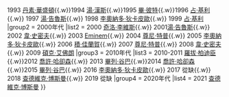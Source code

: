 {{Navbox
|name = MTV影視大獎最佳電影男演員
|titlestyle = background: #abd6db
|title = {{{1|}}}[[MTV影視大獎最佳電影演員|MTV影視大獎最佳電影男演員]]
|groupstyle = background: #abd6db
|group1 = 1990年代
|list1 = 1992 [[阿諾·舒華辛力加]]{{.w}} 1993 [[丹素·華盛頓]]{{.w}}1994 [[湯·漢斯]]{{.w}}1995 [[畢·彼特]]{{.w}}1996 [[占·基利]]{{.w}} 1997 [[湯·告魯斯]]{{.w}} 1998 [[莱昂纳多·迪卡普里奥|李奧納多·狄卡皮歐]]{{.w}} 1999 [[占·基利]]
|group2 = 2000年代
|list2 = 2000 [[奇洛·李維斯]]{{.w}} 2001[[湯·告魯斯]]{{.w}} 2002 [[韋·史密夫]]{{.w}} 2003 [[Eminem]]{{.w}} 2004 [[尊尼·特普]]{{.w}} 2005 [[莱昂纳多·迪卡普里奥|李奧納多·狄卡皮歐]]{{.w}} 2006 [[積·佳蘭賀]]{{.w}} 2007 [[尊尼·特普]]{{.w}} 2008 [[韋·史密夫]]{{.w}} 2009 [[碩克·艾佛朗]]
|group3 = 2010年代
|list3 = 2010-2011 [[羅拔·柏迪臣]]{{.w}}2012 [[喬許·哈卻森]]{{.w}} 2013 [[畢列·谷巴]]{{.w}}2014 [[喬許·哈卻森]]{{.w}}2015 [[畢列·谷巴]]{{.w}} 2016 [[莱昂纳多·迪卡普里奥|李奧納多·狄卡皮歐]]{{.w}} 2017 從缺{{.w}} 2018 [[查德維克·博斯曼]]{{.w}} 2019 從缺
|group4 = 2020年代
|list4 = 2021 [[查德維克·博斯曼]]
}}<noinclude>